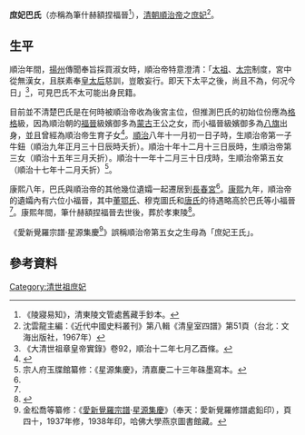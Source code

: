 '''庶妃巴氏'''（亦稱為筆什赫額捏福晉<ref>《陵寢易知》，清東陵文管處舊藏手鈔本。</ref>），[[清朝|清朝]][[順治帝|順治帝]]之[[庶妃|庶妃]]<ref>沈雲龍主編：《近代中國史料叢刊》第八輯《清皇室四譜》第51頁（台北：文海出版社，1967年）</ref>。

==生平==
順治年間，[[揚州|揚州]]傳聞奉旨採買淑女時，順治帝特意澄清：「[[努爾哈赤|太祖]]、[[皇太極|太宗]]制度，宮中從無漢女，且朕素奉[[孝莊文皇后|皇太后]]慈訓，豈敢妄行。即天下太平之後，尚且不為，何况今日」<ref>《大清世祖章皇帝實錄》卷92，順治十二年七月乙酉條。</ref>，可見巴氏不太可能出身民籍。

目前並不清楚巴氏是在何時被順治帝收為後宮主位，但推測巴氏的初始位份應為[[格格|格格]]級，因為順治朝的[[福晉|福晉]]級嬪御多為[[蒙古|蒙古]]王公之女，而小福晉級嬪御多為[[八旗|八旗]]出身，並且曾經為順治帝生育子女<ref name=Wong>{{cite book |author1=王冕森 |title=清代后妃雜識 |date=2022 |publisher=上海社會科學院出版社 |isbn=978-7-5520-3820-0}}</ref>。[[順治|順治]]八年十一月初一日子時，生順治帝第一子牛鈕（順治九年正月三十日辰時夭折）。順治十年十二月十三日辰時，生順治帝第三女（順治十五年三月夭折）。順治十一年十二月三十日戌時，生順治帝第五女（順治十七年十二月夭折）<ref>宗人府玉牒館纂修：《星源集慶》，清嘉慶二十三年硃墨寫本。</ref>。

康熙八年，巴氏與順治帝的其他幾位遺孀一起遷居到[[長春宮|長春宮]]<ref name=Wong/>。[[康熙|康熙]]九年，順治帝的遺孀內有六位小福晉，其中[[寧愨妃|董鄂氏]]、穆克圖氏和[[庶妃唐氏|唐氏]]的待遇略高於巴氏等小福晉<ref name=Wong/>。康熙年間，筆什赫額捏福晉去世後，葬於孝東陵<ref>{{cite book |author1= -{于}-善浦 |title=清東陵大觀 |date=1985 |publisher=河北人民出版社 |location=石家莊 |page=51}}</ref>。

《愛新覺羅宗譜·星源集慶<ref>金松喬等纂修：《[[愛新覺羅宗譜|愛新覺羅宗譜]]·[[星源集慶|星源集慶]]》（奉天：愛新覺羅修譜處鉛印），頁四十，1937年修，1938年印，哈佛大學燕京圖書館藏。</ref>》誤稱順治帝第五女之生母為「庶妃王氏」。

==參考資料==
{{Reflist}}

{{清世祖皇室}}

[[Category:清世祖庶妃|Category:清世祖庶妃]]